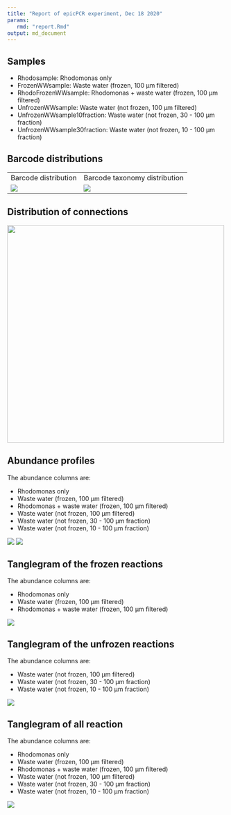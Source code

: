 ```yaml
---
title: "Report of epicPCR experiment, Dec 18 2020"
params:
   rmd: "report.Rmd"
output: md_document
---
```


## Samples

- Rhodosample: Rhodomonas only
- FrozenWWsample: Waste water (frozen, 100 µm filtered)
- RhodoFrozenWWsample: Rhodomonas + waste water (frozen, 100 µm filtered)
- UnfrozenWWsample: Waste water (not frozen, 100 µm filtered)
- UnfrozenWWsample10fraction: Waste water (not frozen, 30 - 100 µm fraction)
- UnfrozenWWsample30fraction: Waste water (not frozen, 10 - 100 µm fraction)

## Barcode distributions

<table>
  <tr>
    <td>Barcode distribution</td>
    <td>Barcode taxonomy distribution</td>
  </tr>
  <tr>
    <td valign="top"><img src="../figures/bc_distribution.png"></td>
    <td valign="top"><img src="../figures/bc_tax_distribution.png"></td>
  </tr>
 </table>

## Distribution of connections

<td valign="top"><img src="../figures/connection_distribution.png" width=500></td>


## Abundance profiles

The abundance columns are:

- Rhodomonas only
- Waste water (frozen, 100 µm filtered)
- Rhodomonas + waste water (frozen, 100 µm filtered)
- Waste water (not frozen, 100 µm filtered)
- Waste water (not frozen, 30 - 100 µm fraction)
- Waste water (not frozen, 10 - 100 µm fraction)

<td valign="top"><img src="../figures/bact_abunds.png" ></td>
<td valign="top"><img src="../figures/euk_abunds.png" ></td>


## Tanglegram of the frozen reactions

The abundance columns are:

- Rhodomonas only
- Waste water (frozen, 100 µm filtered)
- Rhodomonas + waste water (frozen, 100 µm filtered)

<td valign="top"><img src="../figures/frozen_tanglegram.png" ></td>


## Tanglegram of the unfrozen reactions

The abundance columns are:

- Waste water (not frozen, 100 µm filtered)
- Waste water (not frozen, 30 - 100 µm fraction)
- Waste water (not frozen, 10 - 100 µm fraction)

<td valign="top"><img src="../figures/unfrozen_tanglegram.png" ></td>


## Tanglegram of all reaction

The abundance columns are:

- Rhodomonas only
- Waste water (frozen, 100 µm filtered)
- Rhodomonas + waste water (frozen, 100 µm filtered)
- Waste water (not frozen, 100 µm filtered)
- Waste water (not frozen, 30 - 100 µm fraction)
- Waste water (not frozen, 10 - 100 µm fraction)

<td valign="top"><img src="../figures/tanglegram.png" ></td>

